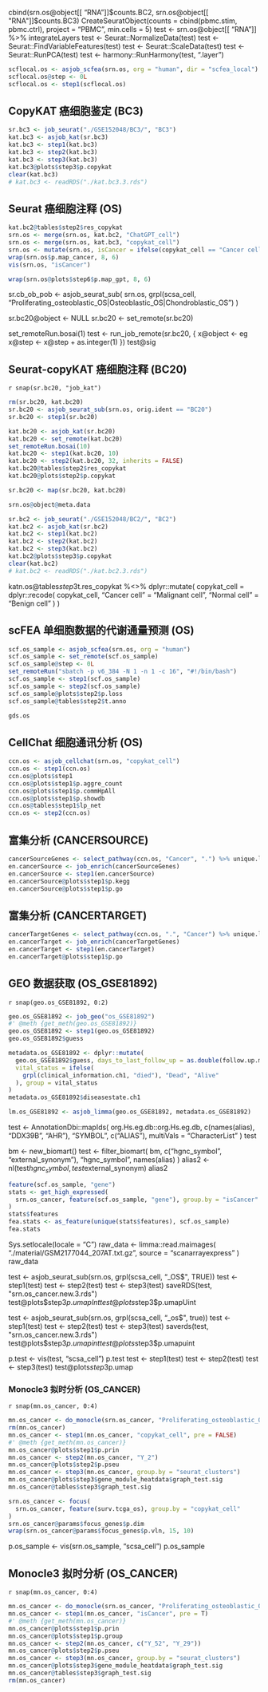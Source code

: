 cbind(srn.os@object[[ "RNA"]]$counts.BC2, srn.os@object[[ "RNA"]]$counts.BC3)
CreateSeuratObject(counts = cbind(pbmc.stim, pbmc.ctrl), project = "PBMC", min.cells = 5)
test <- srn.os@object[[ "RNA"]] %>% integrateLayers
test <- Seurat::NormalizeData(test)
test <- Seurat::FindVariableFeatures(test)
test <- Seurat::ScaleData(test)
test <- Seurat::RunPCA(test)
test <- harmony::RunHarmony(test, ".layer")


```r
scflocal.os <- asjob_scfea(srn.os, org = "human", dir = "scfea_local")
scflocal.os@step <- 0L
scflocal.os <- step1(scflocal.os)
```


## CopyKAT 癌细胞鉴定 (BC3)

```r
sr.bc3 <- job_seurat("./GSE152048/BC3/", "BC3")
kat.bc3 <- asjob_kat(sr.bc3)
kat.bc3 <- step1(kat.bc3)
kat.bc3 <- step2(kat.bc3)
kat.bc3 <- step3(kat.bc3)
kat.bc3@plots$step3$p.copykat
clear(kat.bc3)
# kat.bc3 <- readRDS("./kat.bc3.3.rds")
```

## Seurat 癌细胞注释 (OS)

```r
kat.bc2@tables$step2$res_copykat
srn.os <- merge(srn.os, kat.bc2, "ChatGPT_cell")
srn.os <- merge(srn.os, kat.bc3, "copykat_cell")
srn.os <- mutate(srn.os, isCancer = ifelse(copykat_cell == "Cancer cell", "Cancer", "Normal"))
wrap(srn.os$p.map_cancer, 8, 6)
vis(srn.os, "isCancer")

wrap(srn.os@plots$step6$p.map_gpt, 8, 6)
```

sr.cb_ob_pob <- asjob_seurat_sub(
  srn.os, grpl(scsa_cell, "Proliferating_osteoblastic_OS|Osteoblastic_OS|Chondroblastic_OS")
)

sr.bc20@object <- NULL
sr.bc20 <- set_remote(sr.bc20)

set_remoteRun.bosai(1)
test <- run_job_remote(sr.bc20, {
  x@object <- eg
  x@step <- x@step + as.integer(1)
})
test@sig

## Seurat-copyKAT 癌细胞注释 (BC20)

`r snap(sr.bc20, "job_kat")`

```r
rm(sr.bc20, kat.bc20)
sr.bc20 <- asjob_seurat_sub(srn.os, orig.ident == "BC20")
sr.bc20 <- step1(sr.bc20)

kat.bc20 <- asjob_kat(sr.bc20)
kat.bc20 <- set_remote(kat.bc20)
set_remoteRun.bosai(10)
kat.bc20 <- step1(kat.bc20, 10)
kat.bc20 <- step2(kat.bc20, 32, inherits = FALSE)
kat.bc20@tables$step2$res_copykat
kat.bc20@plots$step2$p.copykat

sr.bc20 <- map(sr.bc20, kat.bc20)

srn.os@object@meta.data

sr.bc2 <- job_seurat("./GSE152048/BC2/", "BC2")
kat.bc2 <- asjob_kat(sr.bc2)
kat.bc2 <- step1(kat.bc2)
kat.bc2 <- step2(kat.bc2)
kat.bc2 <- step3(kat.bc2)
kat.bc2@plots$step3$p.copykat
clear(kat.bc2)
# kat.bc2 <- readRDS("./kat.bc2.3.rds")
```

katn.os@tables$step3$t.res_copykat %<>%
  dplyr::mutate(
    copykat_cell = dplyr::recode(
      copykat_cell, "Cancer cell" = "Malignant cell", "Normal cell" = "Benign cell"
    )
  )

## scFEA 单细胞数据的代谢通量预测 (OS)

```r
scf.os_sample <- asjob_scfea(srn.os, org = "human")
scf.os_sample <- set_remote(scf.os_sample)
scf.os_sample@step <- 0L
set_remoteRun("sbatch -p v6_384 -N 1 -n 1 -c 16", "#!/bin/bash")
scf.os_sample <- step1(scf.os_sample)
scf.os_sample <- step2(scf.os_sample)
scf.os_sample@plots$step2$p.loss
scf.os_sample@tables$step2$t.anno

```

```r
gds.os
```

## CellChat 细胞通讯分析 (OS)

```r
ccn.os <- asjob_cellchat(srn.os, "copykat_cell")
ccn.os <- step1(ccn.os)
ccn.os@plots$step1
ccn.os@plots$step1$p.aggre_count
ccn.os@plots$step1$p.commHpAll
ccn.os@plots$step1$p.showdb
ccn.os@tables$step1$lp_net
ccn.os <- step2(ccn.os)
```

## 富集分析 (CANCERSOURCE)

```r
cancerSourceGenes <- select_pathway(ccn.os, "Cancer", ".") %>% unique.lps
en.cancerSource <- job_enrich(cancerSourceGenes)
en.cancerSource <- step1(en.cancerSource)
en.cancerSource@plots$step1$p.kegg
en.cancerSource@plots$step1$p.go
```

## 富集分析 (CANCERTARGET)

```r
cancerTargetGenes <- select_pathway(ccn.os, ".", "Cancer") %>% unique.lps
en.cancerTarget <- job_enrich(cancerTargetGenes)
en.cancerTarget <- step1(en.cancerTarget)
en.cancerTarget@plots$step1$p.go
```

## GEO 数据获取 (OS_GSE81892)

`r snap(geo.os_GSE81892, 0:2)`

```r
geo.os_GSE81892 <- job_geo("os_GSE81892")
#' @meth {get_meth(geo.os_GSE81892)}
geo.os_GSE81892 <- step1(geo.os_GSE81892)
geo.os_GSE81892$guess

metadata.os_GSE81892 <- dplyr::mutate(
  geo.os_GSE81892$guess, days_to_last_follow_up = as.double(follow.up.months.ch1) * 30,
  vital_status = ifelse(
    grpl(clinical_information.ch1, "died"), "Dead", "Alive"
  ), group = vital_status
)
metadata.os_GSE81892$diseasestate.ch1
```

```r
lm.os_GSE81892 <- asjob_limma(geo.os_GSE81892, metadata.os_GSE81892)
```


test <- AnnotationDbi::mapIds(
  org.Hs.eg.db::org.Hs.eg.db, c(names(alias), "DDX39B", "AHR"), 
  "SYMBOL", c("ALIAS"), multiVals = "CharacterList"
)
test

bm <- new_biomart()
test <- filter_biomart(
  bm, c("hgnc_symbol", "external_synonym"), "hgnc_symbol", names(alias)
)
alias2 <- nl(test$hgnc_symbol, test$external_synonym)
alias2

```r
feature(scf.os_sample, "gene")
stats <- get_high_expressed(
  srn.os_cancer, feature(scf.os_sample, "gene"), group.by = "isCancer"
)
stats$features
fea.stats <- as_feature(unique(stats$features), scf.os_sample)
fea.stats
```

Sys.setlocale(locale = "C")
raw_data <- limma::read.maimages(
  "./material/GSM2177044_207AT.txt.gz", source = "scanarrayexpress"
)
raw_data


test <- asjob_seurat_sub(srn.os, grpl(scsa_cell, "_OS$", TRUE))
test <- step1(test)
test <- step2(test)
test <- step3(test)
saveRDS(test, "srn.os_cancer.new.3.rds")
test@plots$step3$p.umapInt
test@plots$step3$p.umapUint

test <- asjob_seurat_sub(srn.os, grpl(scsa_cell, "_os$", true))
test <- step1(test)
test <- step2(test)
test <- step3(test)
saverds(test, "srn.os_cancer.new.3.rds")
test@plots$step3$p.umapint
test@plots$step3$p.umapuint

p.test <- vis(test, "scsa_cell")
p.test
test <- step1(test)
test <- step2(test)
test <- step3(test)
test@plots$step3$p.umap


### Monocle3 拟时分析 (OS_CANCER)

`r snap(mn.os_cancer, 0:4)`

```r
mn.os_cancer <- do_monocle(srn.os_cancer, "Proliferating_osteoblastic_OS", group.by = "copykat_cell")
rm(mn.os_cancer)
mn.os_cancer <- step1(mn.os_cancer, "copykat_cell", pre = FALSE)
#' @meth {get_meth(mn.os_cancer)}
mn.os_cancer@plots$step1$p.prin
mn.os_cancer <- step2(mn.os_cancer, "Y_2")
mn.os_cancer@plots$step2$p.pseu
mn.os_cancer <- step3(mn.os_cancer, group.by = "seurat_clusters")
mn.os_cancer@plots$step3$gene_module_heatdata$graph_test.sig
mn.os_cancer@tables$step3$graph_test.sig
```


```r
srn.os_cancer <- focus(
  srn.os_cancer, feature(surv.tcga_os), group.by = "copykat_cell"
)
srn.os_cancer@params$focus_genes$p.dim
wrap(srn.os_cancer@params$focus_genes$p.vln, 15, 10)
```

p.os_sample <- vis(srn.os_sample, "scsa_cell")
p.os_sample


## Monocle3 拟时分析 (OS_CANCER)

`r snap(mn.os_cancer, 0:4)`

```r
mn.os_cancer <- do_monocle(srn.os_cancer, "Proliferating_osteoblastic_OS", group.by = "scsa_cell")
mn.os_cancer <- step1(mn.os_cancer, "isCancer", pre = T)
#' @meth {get_meth(mn.os_cancer)}
mn.os_cancer@plots$step1$p.prin
mn.os_cancer@plots$step1$p.group
mn.os_cancer <- step2(mn.os_cancer, c("Y_52", "Y_29"))
mn.os_cancer@plots$step2$p.pseu
mn.os_cancer <- step3(mn.os_cancer, group.by = "seurat_clusters")
mn.os_cancer@plots$step3$gene_module_heatdata$graph_test.sig
mn.os_cancer@tables$step3$graph_test.sig
rm(mn.os_cancer)
```
